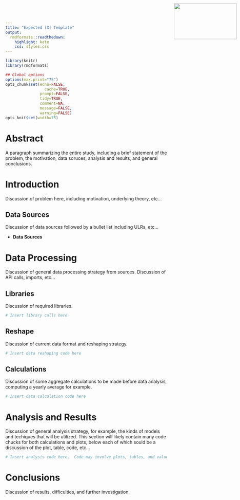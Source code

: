 ```yaml
---
title: "Expected [X] Template"
output:
  rmdformats::readthedown:
    highlight: kate
    css: styles.css
---
```


```r
library(knitr)
library(rmdformats)

## Global options
options(max.print="75")
opts_chunk$set(echo=FALSE,
	             cache=TRUE,
               prompt=FALSE,
               tidy=TRUE,
               comment=NA,
               message=FALSE,
               warning=FALSE)
opts_knit$set(width=75)
```

<img src="logo_main_sm.png" width="196" height ="112" style="position:absolute;top:0px;right:0px;margin:10px;"/>

# Abstract
A paragraph summarizing the entire study, including a brief statement of the 
problem, the motivation, data soruces, analysis and results, and general 
conclusions.

# Introduction
Discussion of problem here, including motivation, underlying theory, etc...

## Data Sources
Discussion of data sources followed by a bullet list including ULRs, etc...

* **Data Sources**
    
# Data Processing
Discussion of general data processing strategy from sources.  Discussion of API
calls, imports, etc...

## Libraries
Discussion of required libraries.
```r
# Insert library calls here
```

## Reshape
Discussion of current data format and reshaping strategy.

```r
# Insert data reshaping code here
```

## Calculations
Discussion of some aggregate calculations to be made before data analysis, 
computing a yearly average for example.

```r
# Insert data calculation code here
```

# Analysis and Results
Discussion of general analysis strategy, for example, the kinds of models and 
techiques that will be utilized.  This section will likely contain many code 
chucks for both calculations and plots, below each of which sould be a 
discussion of the plot, table, code, etc...

```r
# Insert analysis code here.  Code may involve plots, tables, and values.
```

# Conclusions
Discussion of results, difficulties, and further investigation.
